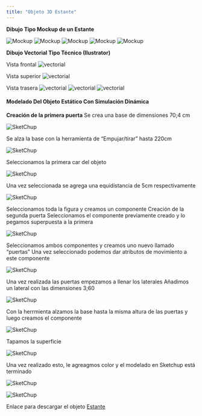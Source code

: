 ```yaml
---
title: "Objeto 3D Estante"
---
```


**Dibujo Tipo Mockup de un Estante**

![Mockup](/images/objetos-3D/estante/1.jpg)
![Mockup](/images/objetos-3D/estante/2.jpg)
![Mockup](/images/objetos-3D/estante/3.jpg)
![Mockup](/images/objetos-3D/estante/4.jpg)
![Mockup](/images/objetos-3D/estante/5.jpg)

**Dibujo Vectorial Tipo Técnico (Ilustrator)**

Vista frontal
![vectorial](/images/objetos-3D/estante/6.png)

Vista superior
![vectorial](/images/objetos-3D/estante/7.png)

Vista trasera
![vectorial](/images/objetos-3D/estante/8.png)
![vectorial](/images/objetos-3D/estante/9.png)
![vectorial](/images/objetos-3D/estante/10.png)

#### Modelado Del Objeto Estático Con Simulación Dinámica

**Creación de la primera puerta**
Se crea una base de dimensiones 70;4 cm

![SketChup](/images/objetos-3D/estante/11.png)

Se alza la base con la herramienta de “Empujar/tirar” hasta 220cm

![SketChup](/images/objetos-3D/estante/12.png)

Seleccionamos la primera car del objeto

![SketChup](/images/objetos-3D/estante/13.png)

Una vez seleccionada se agrega una equidistancia de 5cm respectivamente

![SketChup](/images/objetos-3D/estante/14.png)

Seleccionamos toda la figura y creamos un componente
Creación de la segunda puerta
Seleccionamos el componente previamente creado y lo pegamos superpuesta a la primera

![SketChup](/images/objetos-3D/estante/15.png)

Seleccionamos ambos componentes y creamos uno nuevo llamado “puertas”
Una vez seleccionado podemos dar atributos de movimiento a este componente

![SketChup](/images/objetos-3D/estante/16.png)

Una vez realizada las puertas empezamos a llenar los laterales
Añadimos un lateral con las dimensiones 3;60

![SketChup](/images/objetos-3D/estante/17.png)

Con la herrmienta alzamos la base hasta la misma altura de las puertas y luego creamos el componente

![SketChup](/images/objetos-3D/estante/18.png)

Tapamos la superficie

![SketChup](/images/objetos-3D/estante/19.png)

Una vez realizado esto, le agreagmos color y el modelado en Sketchup está terminado

![SketChup](/images/objetos-3D/estante/20.png)

![SketChup](/images/objetos-3D/estante/estante.gif)

Enlace para descargar el objeto [Estante](https://drive.google.com/file/d/1r-xnaT-A0UJ0zEfqKSyRCfs4QOjlqE41/view?usp=sharing)
